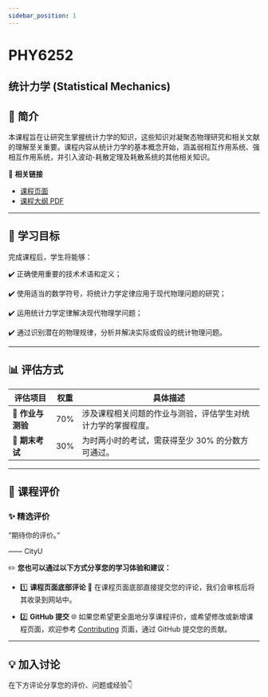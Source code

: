 ```yaml
---
sidebar_position: 1
---
```


# PHY6252
## 统计力学 (Statistical Mechanics)

## **📘 简介**
本课程旨在让研究生掌握统计力学的知识，这些知识对凝聚态物理研究和相关文献的理解至关重要。课程内容从统计力学的基本概念开始，涵盖弱相互作用系统、强相互作用系统，并引入波动-耗散定理及耗散系统的其他相关知识。

🔗 **相关链接**
- [课程页面](https://www.cityu.edu.hk/catalogue/pg/202425/course/PHY6252.htm)
- [课程大纲 PDF](https://www.cityu.edu.hk/catalogue/pg/202425/course/PHY6252.pdf)

---

## **🎯 学习目标**

完成课程后，学生将能够：

✔️ 正确使用重要的技术术语和定义；

✔️ 使用适当的数学符号，将统计力学定律应用于现代物理问题的研究；

✔️ 运用统计力学定律解决现代物理学问题；

✔️ 通过识别潜在的物理规律，分析并解决实际或假设的统计物理问题。

---

## **📊 评估方式**

| **评估项目**       | **权重** | **具体描述**                                                                                       |
|-------------------|---------|---------------------------------------------------------------------------------------------------|
| **📂 作业与测验**   | 70%      | 涉及课程相关问题的作业与测验，评估学生对统计力学的掌握程度。                                                |
| **📝 期末考试**    | 30%      | 为时两小时的考试，需获得至少 30% 的分数方可通过。                                                        |

---

## **💬 课程评价**

### ✨ **精选评价**
<div className={commentStyles.commentBox}>
    <p className={commentStyles.commentText}>
        “期待你的评价。”
    </p>
    <p className={commentStyles.commentAuthor}>—— CityU</p>
</div>

✏️ **您也可以通过以下方式分享您的学习体验和建议：**

- 1️⃣ **课程页面底部评论**
💬 在课程页面底部直接提交您的评论，我们会审核后将其收录到网站中。

- 2️⃣ **GitHub 提交**
🌐 如果您希望更全面地分享课程评价，或希望修改或新增课程页面，欢迎参考 [Contributing](/contributing) 页面，通过 GitHub 提交您的贡献。

---

## **💡 加入讨论**

在下方评论分享您的评价、问题或经验👇
<Utterances />